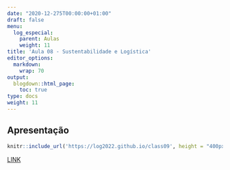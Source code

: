---
date: "2020-12-275T00:00:00+01:00"
draft: false
menu:
  log_especial:
    parent: Aulas
    weight: 11
title: 'Aula 08 - Sustentabilidade e Logística'
editor_options: 
  markdown: 
    wrap: 70
output: 
  blogdown::html_page:
    toc: true
type: docs
weight: 11
---

## Apresentação

```{r echo=FALSE, message=FALSE, warning=FALSE}
knitr::include_url('https://log2022.github.io/class09', height = "400px")
```

[LINK](https://log2022.github.io/class09)
